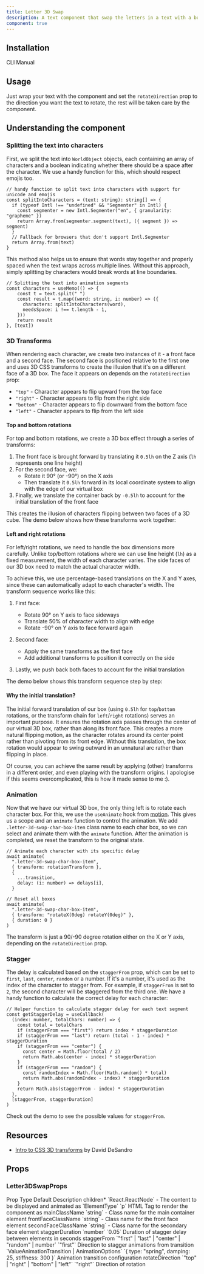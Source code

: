 ```yaml
---
title: Letter 3D Swap
description: A text component that swap the letters in a text with a box 3D effect.
component: true
---
```


<ComponentPreview name='letter-3d-swap-demo' />

## Installation

<Tabs defaultValue="cli">

<TabsList>
  <TabsTrigger value="cli">CLI</TabsTrigger>
  <TabsTrigger value="manual">Manual</TabsTrigger>
</TabsList>
<TabsContent value="cli">

<InstallTabs command="shadcn@latest add &quot;https://fancycomponents.dev/r/letter-3d-swap.json&quot;" npx />

</TabsContent>
<TabsContent value="manual">

<ComponentSource name="letter-3d-swap" />

</TabsContent>
</Tabs>

## Usage

Just wrap your text with the component and set the `rotateDirection` prop to the direction you want the text to rotate, the rest will be taken care by the component.

## Understanding the component

### Splitting the text into characters

First, we split the text into `WorldObject` objects, each containing an array of characters and a boolean indicating whether there should be a space after the character. We use a handy function for this, which should respect emojis too.
```tsx
// handy function to split text into characters with support for unicode and emojis
const splitIntoCharacters = (text: string): string[] => {
  if (typeof Intl !== "undefined" && "Segmenter" in Intl) {
    const segmenter = new Intl.Segmenter("en", { granularity: "grapheme" })
    return Array.from(segmenter.segment(text), ({ segment }) => segment)
  }
  // Fallback for browsers that don't support Intl.Segmenter
  return Array.from(text)
}
```

This method also helps us to ensure that words stay together and properly spaced when the text wraps across multiple lines. Without this approach, simply splitting by characters would break words at line boundaries.

```tsx
// Splitting the text into animation segments
const characters = useMemo(() => {
    const t = text.split(" ")
    const result = t.map((word: string, i: number) => ({
      characters: splitIntoCharacters(word),
      needsSpace: i !== t.length - 1,
    }))
    return result
}, [text])
```

### 3D Transforms

When rendering each character, we create two instances of it - a front face and a second face. The second face is positioned relative to the first one and uses 3D CSS transforms to create the illusion that it's on a different face of a 3D box. The face it appears on depends on the `rotateDirection` prop:

- `"top"` - Character appears to flip upward from the top face
- `"right"` - Character appears to flip from the right side 
- `"bottom"` - Character appears to flip downward from the bottom face
- `"left"` - Character appears to flip from the left side


#### Top and bottom rotations

For top and bottom rotations, we create a 3D box effect through a series of transforms:

1. The front face is brought forward by translating it `0.5lh` on the Z axis (`lh` represents one line height)
2. For the second face, we:
   - Rotate it 90° (or -90°) on the X axis
   - Then translate it `0.5lh` forward in its local coordinate system to align with the edge of our virtual box
3. Finally, we translate the container back by `-0.5lh` to account for the initial translation of the front face

This creates the illusion of characters flipping between two faces of a 3D cube. The demo below shows how these transforms work together:

<ExplanationDemo name='letter-3d-swap-explanation-top-demo' />

#### Left and right rotations

For left/right rotations, we need to handle the box dimensions more carefully. Unlike top/bottom rotations where we can use line height (`lh`) as a fixed measurement, the width of each character varies. The side faces of our 3D box need to match the actual character width.

To achieve this, we use percentage-based translations on the X and Y axes, since these can automatically adapt to each character's width. The transform sequence works like this:

1. First face:
   - Rotate 90° on Y axis to face sideways
   - Translate 50% of character width to align with edge
   - Rotate -90° on Y axis to face forward again
   
2. Second face:
   - Apply the same transforms as the first face
   - Add additional transforms to position it correctly on the side

3. Lastly, we push back both faces to account for the initial translation

The demo below shows this transform sequence step by step:

<ExplanationDemo name='letter-3d-swap-explanation-left-demo' />

#### Why the initial translation?

The initial forward translation of our box (using `0.5lh` for `top`/`bottom` rotations, or the transform chain for `left`/`right` rotations) serves an important purpose. It ensures the rotation axis passes through the center of our virtual 3D box, rather than along its front face. This creates a more natural flipping motion, as the character rotates around its center point rather than pivoting from its front edge. Without this translation, the box rotation would appear to swing outward in an unnatural arc rather than flipping in place.

Of course, you can achieve the same result by applying (other) transforms in a different order, and even playing with the transform origins. I apologise if this seems overcomplicated, this is how it made sense to me :).

### Animation

Now that we have our virtual 3D box, the only thing left is to rotate each character box. For this, we use the `useAnimate` hook from [motion](https://motion.dev/docs/use-animate). This gives us a scope and an `animate` function to control the animation. We add `.letter-3d-swap-char-box-item` class name to each char box, so we can select and animate them with the `animate` function. After the animation is completed, we reset the transform to the original state.

```tsx
// Animate each character with its specific delay
await animate(
  ".letter-3d-swap-char-box-item",
  { transform: rotationTransform },
  {
    ...transition,
    delay: (i: number) => delays[i],
  }

// Reset all boxes
await animate(
  ".letter-3d-swap-char-box-item",
  { transform: "rotateX(0deg) rotateY(0deg)" },
  { duration: 0 }
)
```

The transform is just a 90/-90 degree rotation either on the X or Y axis, depending on the `rotateDirection` prop.

### Stagger

The delay is calculated based on the `staggerFrom` prop, which can be set to `first`, `last`, `center`, `random` or a number. If it's a number, it's used as the index of the character to stagger from. For example, if `staggerFrom` is set to `2`, the second character will be staggered from the third one. We have a handy function to calculate the correct delay for each character:

```tsx
// Helper function to calculate stagger delay for each text segment
const getStaggerDelay = useCallback(
  (index: number, totalChars: number) => {
    const total = totalChars
    if (staggerFrom === "first") return index * staggerDuration
    if (staggerFrom === "last") return (total - 1 - index) * staggerDuration
    if (staggerFrom === "center") {
      const center = Math.floor(total / 2)
      return Math.abs(center - index) * staggerDuration
    }
    if (staggerFrom === "random") {
      const randomIndex = Math.floor(Math.random() * total)
      return Math.abs(randomIndex - index) * staggerDuration
    }
    return Math.abs(staggerFrom - index) * staggerDuration
  },
  [staggerFrom, staggerDuration]
)
```

Check out the demo to see the possible values for `staggerFrom`.

<ComponentPreview name='letter-3d-swap-stagger-demo' />

## Resources

- [Intro to CSS 3D transforms](https://3dtransforms.desandro.com/) by David DeSandro

## Props

### Letter3DSwapProps

<Table>
  <TableHeader>
    <TableRow>
      <TableHead>Prop</TableHead>
      <TableHead>Type</TableHead>
      <TableHead>Default</TableHead>
      <TableHead>Description</TableHead>
    </TableRow>
  </TableHeader>
  <TableBody>
    <TableRow>
      <TableCell>children<span className="text-red-500">*</span></TableCell>
      <TableCell>`React.ReactNode`</TableCell>
      <TableCell>-</TableCell>
      <TableCell>The content to be displayed and animated</TableCell>
    </TableRow>
    <TableRow>
      <TableCell>as</TableCell>
      <TableCell>`ElementType`</TableCell>
      <TableCell>`p`</TableCell>
      <TableCell>HTML Tag to render the component as</TableCell>
    </TableRow>
    <TableRow>
      <TableCell>mainClassName</TableCell>
      <TableCell>`string`</TableCell>
      <TableCell>-</TableCell>
      <TableCell>Class name for the main container element</TableCell>
    </TableRow>
    <TableRow>
      <TableCell>frontFaceClassName</TableCell>
      <TableCell>`string`</TableCell>
      <TableCell>-</TableCell>
      <TableCell>Class name for the front face element</TableCell>
    </TableRow>
    <TableRow>
      <TableCell>secondFaceClassName</TableCell>
      <TableCell>`string`</TableCell>
      <TableCell>-</TableCell>
      <TableCell>Class name for the secondary face element</TableCell>
    </TableRow>
    <TableRow>
      <TableCell>staggerDuration</TableCell>
      <TableCell>`number`</TableCell>
      <TableCell>`0.05`</TableCell>
      <TableCell>Duration of stagger delay between elements in seconds</TableCell>
    </TableRow>
    <TableRow>
      <TableCell>staggerFrom</TableCell>
      <TableCell>`"first" | "last" | "center" | "random" | number`</TableCell>
      <TableCell>`"first"`</TableCell>
      <TableCell>Direction to stagger animations from</TableCell>
    </TableRow>
    <TableRow>
      <TableCell>transition</TableCell>
      <TableCell>`ValueAnimationTransition | AnimationOptions`</TableCell>
      <TableCell>`{ type: "spring", damping: 25, stiffness: 300 }`</TableCell>
      <TableCell>Animation transition configuration</TableCell>
    </TableRow>
    <TableRow>
      <TableCell>rotateDirection</TableCell>
      <TableCell>`"top" | "right" | "bottom" | "left"`</TableCell>
      <TableCell>`"right"`</TableCell>
      <TableCell>Direction of rotation</TableCell>
    </TableRow>
  </TableBody>
</Table>
